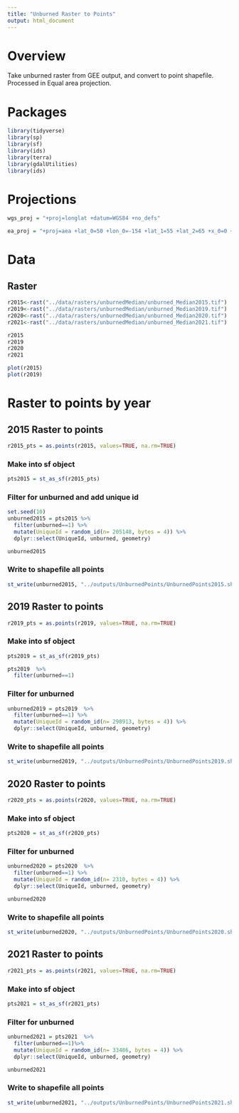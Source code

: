 ```yaml
---
title: "Unburned Raster to Points"
output: html_document
---
```


# Overview
Take unburned raster from GEE output, and convert to point shapefile. Processed in Equal area projection.

# Packages
```r
library(tidyverse)
library(sp)
library(sf)
library(ids)
library(terra)
library(gdalUtilities)
library(ids)
```
# Projections
```r
wgs_proj = "+proj=longlat +datum=WGS84 +no_defs"
```

```r
ea_proj = "+proj=aea +lat_0=50 +lon_0=-154 +lat_1=55 +lat_2=65 +x_0=0 +y_0=0 +datum=NAD83 +units=m +no_defs"
```

# Data

## Raster
```r
r2015<-rast("../data/rasters/unburnedMedian/unburned_Median2015.tif")
r2019<-rast("../data/rasters/unburnedMedian/unburned_Median2019.tif")
r2020<-rast("../data/rasters/unburnedMedian/unburned_Median2020.tif")
r2021<-rast("../data/rasters/unburnedMedian/unburned_Median2021.tif")
```

```r
r2015
r2019
r2020
r2021
```

```r
plot(r2015)
plot(r2019)
```



# Raster to points by year

## 2015 Raster to points
```r
r2015_pts = as.points(r2015, values=TRUE, na.rm=TRUE)
```

### Make into sf object
```r
pts2015 = st_as_sf(r2015_pts)
```

### Filter for unburned and add unique id
```r
set.seed(10)
unburned2015 = pts2015 %>% 
  filter(unburned==1) %>% 
  mutate(UniqueId = random_id(n= 205148, bytes = 4)) %>%
  dplyr::select(UniqueId, unburned, geometry)
```

```r
unburned2015
```


### Write to shapefile all points

```r
st_write(unburned2015, "../outputs/UnburnedPoints/UnburnedPoints2015.shp", driver="ESRI Shapefile")
```


## 2019 Raster to points
```r
r2019_pts = as.points(r2019, values=TRUE, na.rm=TRUE)
```

### Make into sf object
```r
pts2019 = st_as_sf(r2019_pts)
```

```r
pts2019  %>% 
  filter(unburned==1)
```
### Filter for unburned
```r
unburned2019 = pts2019  %>% 
  filter(unburned==1) %>% 
  mutate(UniqueId = random_id(n= 298913, bytes = 4)) %>%
  dplyr::select(UniqueId, unburned, geometry)
```


### Write to shapefile all points

```r
st_write(unburned2019, "../outputs/UnburnedPoints/UnburnedPoints2019.shp", driver="ESRI Shapefile")
```

## 2020 Raster to points
```r
r2020_pts = as.points(r2020, values=TRUE, na.rm=TRUE)
```

### Make into sf object
```r
pts2020 = st_as_sf(r2020_pts)
```

### Filter for unburned
```r
unburned2020 = pts2020  %>% 
  filter(unburned==1) %>% 
  mutate(UniqueId = random_id(n= 2310, bytes = 4)) %>%
  dplyr::select(UniqueId, unburned, geometry)
```

```r
unburned2020
```
### Write to shapefile all points

```r
st_write(unburned2020, "../outputs/UnburnedPoints/UnburnedPoints2020.shp", driver="ESRI Shapefile")
```

## 2021 Raster to points
```r
r2021_pts = as.points(r2021, values=TRUE, na.rm=TRUE)
```

### Make into sf object
```r
pts2021 = st_as_sf(r2021_pts)
```

### Filter for unburned
```r
unburned2021 = pts2021  %>% 
  filter(unburned==1)%>% 
  mutate(UniqueId = random_id(n= 33486, bytes = 4)) %>%
  dplyr::select(UniqueId, unburned, geometry)
```

```r
unburned2021
```
### Write to shapefile all points

```r
st_write(unburned2021, "../outputs/UnburnedPoints/UnburnedPoints2021.shp", driver="ESRI Shapefile")
```